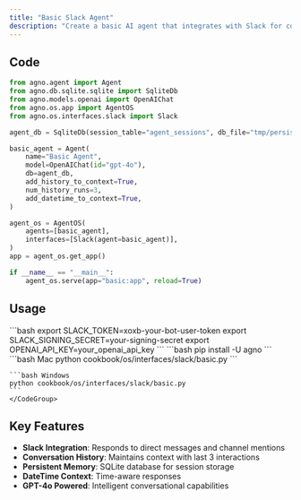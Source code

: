 ```yaml
---
title: "Basic Slack Agent"
description: "Create a basic AI agent that integrates with Slack for conversations"
---
```


## Code

```python cookbook/os/interfaces/slack/basic.py
from agno.agent import Agent
from agno.db.sqlite.sqlite import SqliteDb
from agno.models.openai import OpenAIChat
from agno.os.app import AgentOS
from agno.os.interfaces.slack import Slack

agent_db = SqliteDb(session_table="agent_sessions", db_file="tmp/persistent_memory.db")

basic_agent = Agent(
    name="Basic Agent",
    model=OpenAIChat(id="gpt-4o"),
    db=agent_db,
    add_history_to_context=True,
    num_history_runs=3,
    add_datetime_to_context=True,
)

agent_os = AgentOS(
    agents=[basic_agent],
    interfaces=[Slack(agent=basic_agent)],
)
app = agent_os.get_app()

if __name__ == "__main__":
    agent_os.serve(app="basic:app", reload=True)
```

## Usage

<Steps>
  <Snippet file="create-venv-step.mdx" />

  <Step title="Set Environment Variables">
    ```bash
    export SLACK_TOKEN=xoxb-your-bot-user-token
    export SLACK_SIGNING_SECRET=your-signing-secret
    export OPENAI_API_KEY=your_openai_api_key
    ```
  </Step>

  <Step title="Install libraries">
    ```bash
    pip install -U agno
    ```
  </Step>

  <Step title="Run Example">
    <CodeGroup>
    ```bash Mac
    python cookbook/os/interfaces/slack/basic.py
    ```

    ```bash Windows
    python cookbook/os/interfaces/slack/basic.py
    ```
    </CodeGroup>
  </Step>
</Steps>

## Key Features

- **Slack Integration**: Responds to direct messages and channel mentions
- **Conversation History**: Maintains context with last 3 interactions
- **Persistent Memory**: SQLite database for session storage
- **DateTime Context**: Time-aware responses
- **GPT-4o Powered**: Intelligent conversational capabilities

